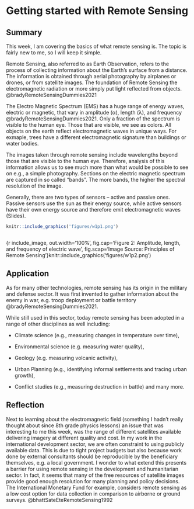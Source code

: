 # Getting started with Remote Sensing

## Summary

This week, I am covering the basics of what remote sensing is. The topic is fairly new to me, so I will keep it simple.

Remote Sensing, also referred to as Earth Observation, refers to the process of collecting information about the Earth's surface from a distance. The information is obtained through aerial photography by airplanes or drones, or from satellite images. The foundation of Remote Sensing the electromagnetic radiation or more simply put light reflected from objects. @bradyRemoteSensingDummies2021

The Electro Magnetic Spectrum (EMS) has a huge range of energy waves, electric or magnetic, that vary in amplitude (α), length (λ), and frequency @bradyRemoteSensingDummies2021. Only a fraction of the spectrum is visible to the human eye. Those that are visible, we see as colors. All objects on the earth reflect electromagnetic waves in unique ways. For exmaple, trees have a different electromagnetic signature than buildings or water bodies.

The images taken through remote sensing include wavelengths beyond those that are visible to the human eye. Therefore, analysis of this information allows us to see much more than what would be possible to see on e.g., a simple photography. Sections on the electric magnetic spectrum are captured in so called "bands". The more bands, the higher the spectral resolution of the image.

Generally, there are two types of sensors -- active and passive ones. Passive sensors use the sun as their energy source, while active sensors have their own energy source and therefore emit electromagnetic waves (Slides).

```r
knitr::include_graphics('figures/w1p1.png')
```

```         
```

{r include_image, out.width='100%', fig.cap='Figure 2: Amplitude, length, and frequency of electric wave', fig.scap='Image Source: Principles of Remote Sensing'}knitr::include_graphics('figures/w1p2.png')

## Application

As for many other technologies, remote sensing has its origin in the military and defense sector. It was first invented to gather information about the enemy in war, e.g. troop deployment or battle territory @bradyRemoteSensingDummies2021.

While still used in this sector, today remote sensing has been adopted in a range of other disciplines as well including:

-   Climate science (e.g., measuring changes in temperature over time),

-   Environmental science (e.g. measuring water quality),

-   Geology (e.g. measuring volcanic activity),

-   Urban Planning (e.g., identifying informal settlements and tracing urban growth),

-   Conflict studies (e.g., measuring destruction in battle) and many more.

## Reflection

Next to learning about the electromagnetic field (something I hadn't really thought about since 8th grade physics lessons) an issue that was interesting to me this week, was the range of different satellites available delivering imagery at different quality and cost. In my work in the international development sector, we are often constraint to using publicly available data. This is due to tight project budgets but also because work done by external consultants should be reproducible by the beneficiary themselves, e.g. a local government. I wonder to what extend this presents a barrier for using remote sensing in the development and humanitarian sector. In fact, it seems that many of the free resources of satellite images provide good enough resolution for many planning and policy decisions. The International Monetary Fund for example, considers remote sensing as a low cost option for data collection in comparison to airborne or ground surveys. @bhattSateEteRemoteSensing1992
